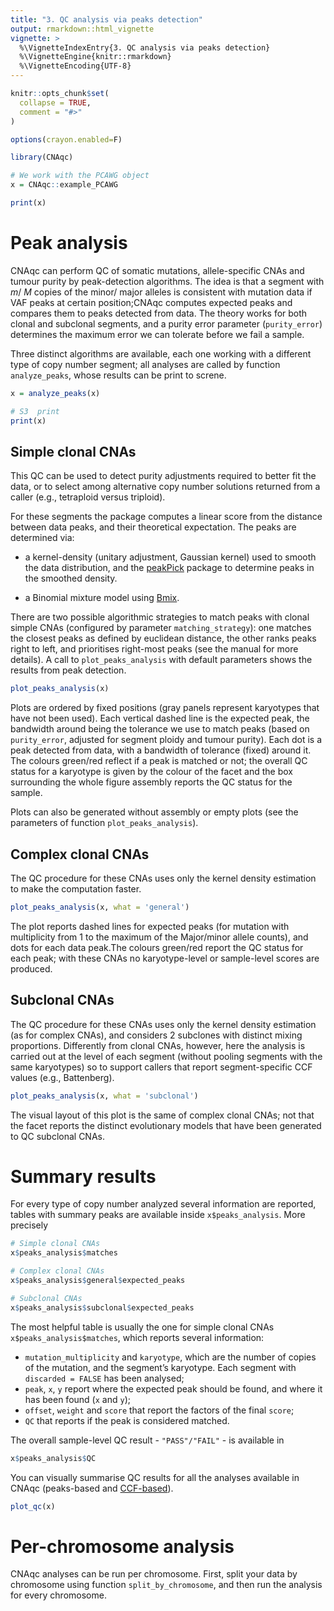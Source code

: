 ```yaml
---
title: "3. QC analysis via peaks detection"
output: rmarkdown::html_vignette
vignette: >
  %\VignetteIndexEntry{3. QC analysis via peaks detection}
  %\VignetteEngine{knitr::rmarkdown}
  %\VignetteEncoding{UTF-8}
---
```


```r
knitr::opts_chunk$set(
  collapse = TRUE,
  comment = "#>"
)

options(crayon.enabled=F)
```


```r
library(CNAqc)

# We work with the PCAWG object
x = CNAqc::example_PCAWG

print(x)
```

# Peak analysis

CNAqc can perform QC of somatic mutations, allele-specific CNAs and tumour purity by peak-detection algorithms. The idea is that a segment with $m$/ $M$ copies of the minor/ major alleles is consistent with mutation data if VAF peaks at certain position;CNAqc computes expected peaks and compares them to peaks detected from data. The theory works for both clonal and subclonal segments, and a purity error parameter (`purity_error`) determines the maximum error we can tolerate before we fail a sample.

Three distinct algorithms are available, each one working with a different type of copy number segment; all analyses are called by function `analyze_peaks`, whose results can be print to screne.

```r
x = analyze_peaks(x)

# S3  print
print(x)
```

## Simple clonal CNAs

This QC can be used to detect purity adjustments required to better fit the data, or to select among alternative copy number solutions returned from a caller (e.g., tetraploid versus triploid).

For these segments the package computes a linear score from the distance between data peaks, and their theoretical expectation. The peaks are determined via:

- a kernel-density (unitary adjustment, Gaussian kernel) used to smooth the data distribution, and the   [peakPick](https://cran.rstudio.com/web/packages/peakPick/index.html) package to determine peaks in the smoothed density.

- a Binomial mixture model using [Bmix](https://caravagnalab.github.io/BMix/).

There are two possible algorithmic strategies to match peaks with clonal simple CNAs (configured by parameter `matching_strategy`): one matches the closest peaks as defined by euclidean distance, the other ranks peaks  right to left, and prioritises right-most peaks (see the manual for more details). A call to `plot_peaks_analysis` with default parameters shows the results from peak detection.

```r
plot_peaks_analysis(x)
```

Plots are ordered by fixed positions (gray panels represent karyotypes that have not been used). Each vertical dashed line is the expected peak, the bandwidth around being the tolerance we use to match peaks (based on `purity_error`, adjusted for segment ploidy and tumour purity). Each dot is a peak detected from data, with a bandwidth of tolerance (fixed) around it. The colours green/red reflect if a peak is matched or not; the overall QC status for a karyotype  is given by the colour of the facet and the box surrounding the whole figure assembly reports the QC status for the sample.

Plots can also be generated without assembly or empty plots (see the parameters of function `plot_peaks_analysis`).

## Complex clonal CNAs

The QC procedure for these CNAs uses only the kernel density estimation to make the computation faster.
```r
plot_peaks_analysis(x, what = 'general')
```
The plot reports dashed lines for expected peaks (for mutation with multiplicity from 1 to the maximum of the Major/minor allele counts), and dots for each data peak.The colours green/red report the QC status for each peak; with these CNAs no karyotype-level or sample-level scores are produced.

##  Subclonal CNAs 

The QC procedure for these CNAs uses only the kernel density estimation (as for complex CNAs), and considers 2 subclones with distinct mixing proportions. Differently from clonal CNAs, however, here the analysis is carried out at the level of each segment (without pooling segments with the same karyotypes) so to support callers that report segment-specific CCF values (e.g., Battenberg).

```r
plot_peaks_analysis(x, what = 'subclonal')
```
The visual layout of this plot is the same of complex clonal CNAs; not that the facet reports the distinct evolutionary models that have been generated to QC subclonal CNAs.


# Summary results

For every type of copy number analyzed several information are reported, tables with summary peaks are available inside `x$peaks_analysis`. More precisely
```r
# Simple clonal CNAs
x$peaks_analysis$matches

# Complex clonal CNAs
x$peaks_analysis$general$expected_peaks

# Subclonal CNAs
x$peaks_analysis$subclonal$expected_peaks
```

The most helpful table is usually the one for simple clonal CNAs `x$peaks_analysis$matches`, which reports several information:

- `mutation_multiplicity` and `karyotype`, which are the number of copies of the mutation, and the segment's karyotype. Each segment with `discarded = FALSE` has been analysed;
- `peak`, `x`, `y` report where the expected peak should be found, and where it has been found (`x` and `y`);
- `offset`, `weight` and `score` that report the factors of the final `score`;
- `QC` that reports if the  peak is considered matched.

The overall sample-level QC result - `"PASS"/"FAIL"` - is available in
```r
x$peaks_analysis$QC
```

You can visually summarise QC results for all the analyses available in CNAqc (peaks-based and [CCF-based](https://caravagn.github.io/CNAqc/articles/ccf_computation.html)).

```r
plot_qc(x)
```


# Per-chromosome analysis

CNAqc analyses can be run per chromosome. First, split your data by chromosome using function `split_by_chromosome`, and then run the analysis for every chromosome. 

